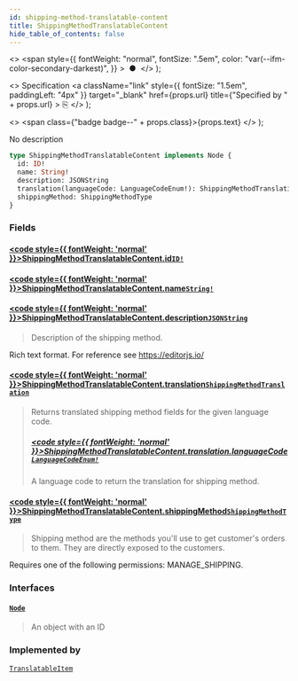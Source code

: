 ```yaml
---
id: shipping-method-translatable-content
title: ShippingMethodTranslatableContent
hide_table_of_contents: false
---
```


  <>
    <span
      style={{
        fontWeight: "normal",
        fontSize: ".5em",
        color: "var(--ifm-color-secondary-darkest)",
      }}
    >
      &nbsp;●&nbsp;
    </span>
  </>
);

  <>
    Specification
    <a
      className="link"
      style={{ fontSize: "1.5em", paddingLeft: "4px" }}
      target="\_blank"
      href={props.url}
      title={"Specified by " + props.url}
    >
      ⎘
    </a>
  </>
);

  <>
    <span class={"badge badge--" + props.class}>{props.text}</span>
  </>
);

No description

```graphql
type ShippingMethodTranslatableContent implements Node {
  id: ID!
  name: String!
  description: JSONString
  translation(languageCode: LanguageCodeEnum!): ShippingMethodTranslation
  shippingMethod: ShippingMethodType
}
```

### Fields

#### [<code style={{ fontWeight: 'normal' }}>ShippingMethodTranslatableContent.<b>id</b></code>](#)<Bullet />[`ID!`](../../../developer/api-reference/scalars/id) <Badge class="secondary" text="non-null"/> <Badge class="secondary" text="scalar"/>

>

#### [<code style={{ fontWeight: 'normal' }}>ShippingMethodTranslatableContent.<b>name</b></code>](#)<Bullet />[`String!`](../../../developer/api-reference/scalars/string) <Badge class="secondary" text="non-null"/> <Badge class="secondary" text="scalar"/>

>

#### [<code style={{ fontWeight: 'normal' }}>ShippingMethodTranslatableContent.<b>description</b></code>](#)<Bullet />[`JSONString`](../../../developer/api-reference/scalars/jsonstring) <Badge class="secondary" text="scalar"/>

> Description of the shipping method.

Rich text format. For reference see https://editorjs.io/

>

#### [<code style={{ fontWeight: 'normal' }}>ShippingMethodTranslatableContent.<b>translation</b></code>](#)<Bullet />[`ShippingMethodTranslation`](../../../developer/api-reference/objects/shipping-method-translation) <Badge class="secondary" text="object"/>

> Returns translated shipping method fields for the given language code.
>
> ##### [<code style={{ fontWeight: 'normal' }}>ShippingMethodTranslatableContent.translation.<b>languageCode</b></code>](#)<Bullet />[`LanguageCodeEnum!`](../../../developer/api-reference/enums/language-code-enum) <Badge class="secondary" text="non-null"/> <Badge class="secondary" text="enum"/>
>
> A language code to return the translation for shipping method.

#### [<code style={{ fontWeight: 'normal' }}>ShippingMethodTranslatableContent.<b>shippingMethod</b></code>](#)<Bullet />[`ShippingMethodType`](../../../developer/api-reference/objects/shipping-method-type) <Badge class="secondary" text="object"/>

> Shipping method are the methods you'll use to get customer's orders to them. They are directly exposed to the customers.

Requires one of the following permissions: MANAGE_SHIPPING.

>

### Interfaces

#### [`Node`](../../../developer/api-reference/interfaces/node) <Badge class="secondary" text="interface"/>

> An object with an ID

### Implemented by

[`TranslatableItem`](../../../developer/api-reference/unions/translatable-item) <Badge class="secondary" text="union"/>
